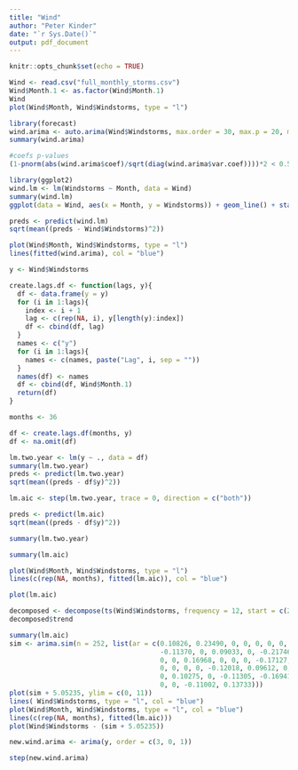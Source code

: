 ```yaml
---
title: "Wind"
author: "Peter Kinder"
date: "`r Sys.Date()`"
output: pdf_document
---
```


```r
knitr::opts_chunk$set(echo = TRUE)
```

```r
Wind <- read.csv("full_monthly_storms.csv")
Wind$Month.1 <- as.factor(Wind$Month.1)
Wind
plot(Wind$Month, Wind$Windstorms, type = "l")
```

```r
library(forecast)
wind.arima <- auto.arima(Wind$Windstorms, max.order = 30, max.p = 20, max.q = 10, max.P = 10, max.Q = 10, start.p = 20, max.D = 8, stepwise = FALSE, parallel = TRUE)
summary(wind.arima)
```

```r
#coefs p-values
(1-pnorm(abs(wind.arima$coef)/sqrt(diag(wind.arima$var.coef))))*2 < 0.5
```


```r
library(ggplot2)
wind.lm <- lm(Windstorms ~ Month, data = Wind)
summary(wind.lm)
ggplot(data = Wind, aes(x = Month, y = Windstorms)) + geom_line() + stat_smooth(method = "lm")
```

```r
preds <- predict(wind.lm)
sqrt(mean((preds - Wind$Windstorms)^2))
```

```r
plot(Wind$Month, Wind$Windstorms, type = "l")
lines(fitted(wind.arima), col = "blue")
```

```r
y <- Wind$Windstorms
```

```r
create.lags.df <- function(lags, y){
  df <- data.frame(y = y)
  for (i in 1:lags){
    index <- i + 1
    lag <- c(rep(NA, i), y[length(y):index])
    df <- cbind(df, lag)
  }
  names <- c("y")
  for (i in 1:lags){
    names <- c(names, paste("Lag", i, sep = ""))
  }
  names(df) <- names
  df <- cbind(df, Wind$Month.1)
  return(df)
}

months <- 36

df <- create.lags.df(months, y)
df <- na.omit(df)

lm.two.year <- lm(y ~ ., data = df)
summary(lm.two.year)
preds <- predict(lm.two.year)
sqrt(mean((preds - df$y)^2))

lm.aic <- step(lm.two.year, trace = 0, direction = c("both"))

preds <- predict(lm.aic)
sqrt(mean((preds - df$y)^2))

summary(lm.two.year)

summary(lm.aic)

plot(Wind$Month, Wind$Windstorms, type = "l")
lines(c(rep(NA, months), fitted(lm.aic)), col = "blue")
```
```r
plot(lm.aic)
```

```r
decomposed <- decompose(ts(Wind$Windstorms, frequency = 12, start = c(2001, 1)))
decomposed$trend
```

```r
summary(lm.aic)
sim <- arima.sim(n = 252, list(ar = c(0.10826, 0.23490, 0, 0, 0, 0, 0, 
                                      -0.11370, 0, 0.09033, 0, -0.21746,
                                      0, 0, 0.16968, 0, 0, 0, -0.17127,
                                      0, 0, 0, 0, -0.12018, 0.09612, 0,
                                      0, 0.10275, 0, -0.11305, -0.16941,
                                      0, 0, -0.11002, 0.13733)))
plot(sim + 5.05235, ylim = c(0, 11))
lines( Wind$Windstorms, type = "l", col = "blue")
plot(Wind$Month, Wind$Windstorms, type = "l", col = "blue")
lines(c(rep(NA, months), fitted(lm.aic)))
plot(Wind$Windstorms - (sim + 5.05235))
```

```r
new.wind.arima <- arima(y, order = c(3, 0, 1))
```

```r
step(new.wind.arima)
```

